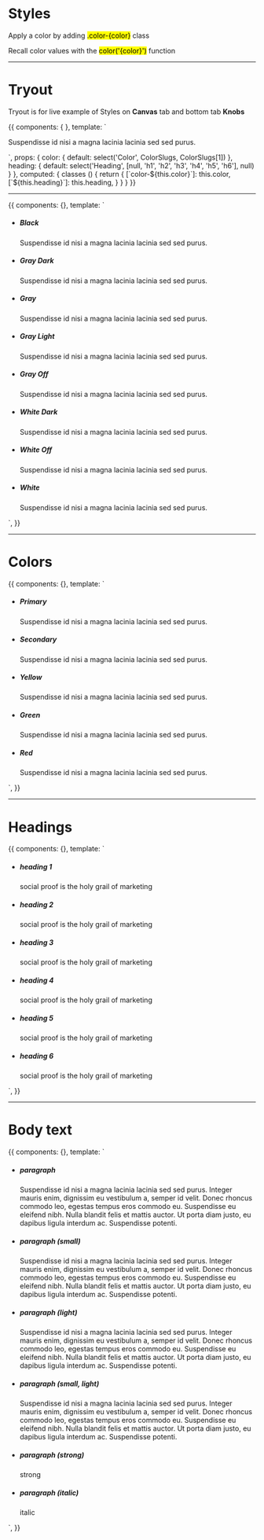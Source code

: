 

<Meta title='Typography|Styles' />


# Styles

Apply a color by adding <mark>.color-{color}</mark> class

Recall color values with the <mark>color('{color}')</mark> function

<hr />

# Tryout

Tryout is for live example of Styles on **Canvas** tab and bottom tab **Knobs**

<Story name='Tryout'>
  {{
    components: { },
    template: `<p :class="classes">
      Suspendisse id nisi a magna lacinia lacinia sed sed purus.
    </p>`,
    props: {
      color: {
        default: select('Color', ColorSlugs, ColorSlugs[1])
      },
      heading: {
        default: select('Heading', [null, 'h1', 'h2', 'h3', 'h4', 'h5', 'h6'], null)
      }
    },
    computed: {
      classes () {
        return {
          [`color-${this.color}`]: this.color,
          [`${this.heading}`]: this.heading,
        }
      }
    }
  }}
</Story>

<hr />

<Preview>
  <Story name='Grayscale'>
    {{
      components: {},
      template: `<ul class="docs__simple-list">
        <li>
          <h5>Black</h5>
          <p class="color-black">Suspendisse id nisi a magna lacinia lacinia sed sed purus.</p>
        </li>
        <li>
          <h5>Gray Dark</h5>
          <p class="color-gray-dark">Suspendisse id nisi a magna lacinia lacinia sed sed purus.</p>
        </li>
        <li>
          <h5>Gray</h5>
          <p class="color-gray">Suspendisse id nisi a magna lacinia lacinia sed sed purus.</p>
        </li>
        <li>
          <h5>Gray Light</h5>
          <p class="color-gray-light">Suspendisse id nisi a magna lacinia lacinia sed sed purus.</p>
        </li>
        <li>
          <h5>Gray Off</h5>
          <p class="color-gray-off">Suspendisse id nisi a magna lacinia lacinia sed sed purus.</p>
        </li>
        <li>
          <h5>White Dark</h5>
          <p class="color-white-dark">Suspendisse id nisi a magna lacinia lacinia sed sed purus.</p>
        </li>
        <li>
          <h5>White Off</h5>
          <p class="color-white-off">Suspendisse id nisi a magna lacinia lacinia sed sed purus.</p>
        </li>
        <li>
          <h5>White</h5>
          <p class="color-white">Suspendisse id nisi a magna lacinia lacinia sed sed purus.</p>
        </li>
      </ul>`,
    }}
  </Story>
</Preview>

<hr/>


# Colors

<Preview>
  <Story name='Colors'>
    {{
      components: {},
      template: `<ul class="docs__simple-list">
        <li>
          <h5>Primary</h5>
          <p class="color-primary">Suspendisse id nisi a magna lacinia lacinia sed sed purus.</p>
        </li>
        <li>
          <h5>Secondary</h5>
          <p class="color-secondary">Suspendisse id nisi a magna lacinia lacinia sed sed purus.</p>
        </li>
        <li>
          <h5>Yellow</h5>
          <p class="color-yellow">Suspendisse id nisi a magna lacinia lacinia sed sed purus.</p>
        </li>
        <li>
          <h5>Green</h5>
          <p class="color-green">Suspendisse id nisi a magna lacinia lacinia sed sed purus.</p>
        </li>
        <li>
          <h5>Red</h5>
          <p class="color-red">Suspendisse id nisi a magna lacinia lacinia sed sed purus.</p>
        </li>
      </ul>`,
    }}
  </Story>
</Preview>

<hr/>


# Headings

<Preview>
  <Story name='Headings'>
    {{
      components: {},
      template: `<ul class="docs__simple-list">
        <li>
          <h5>heading 1</h5>
          <p class="h1">social proof is the holy grail of marketing</p>
        </li>
        <li>
          <h5>heading 2</h5>
          <p class="h2">social proof is the holy grail of marketing</p>
        </li>
        <li>
          <h5>heading 3</h5>
          <p class="h3">social proof is the holy grail of marketing</p>
        </li>
        <li>
          <h5>heading 4</h5>
          <p class="h4">social proof is the holy grail of marketing</p>
        </li>
        <li>
          <h5>heading 5</h5>
          <p class="h5">social proof is the holy grail of marketing</p>
        </li>
        <li>
          <h5>heading 6</h5>
          <p class="h6">social proof is the holy grail of marketing</p>
        </li>
      </ul>`,
    }}
  </Story>
</Preview>

<hr/>


# Body text

<Preview>
  <Story name='Body text'>
    {{
      components: {},
      template: `<ul class="docs__simple-list">
        <li>
          <h5>paragraph</h5>
          <p>
            Suspendisse id nisi a magna lacinia lacinia sed sed purus. Integer mauris enim, dignissim eu vestibulum a, semper id velit. Donec rhoncus commodo leo, egestas tempus eros commodo eu. Suspendisse eu eleifend nibh. Nulla blandit felis
            et mattis auctor. Ut porta diam justo, eu dapibus ligula interdum ac. Suspendisse potenti.
          </p>
        </li>
        <li>
          <h5>paragraph (small)</h5>
          <p class="fs-zeta">
            Suspendisse id nisi a magna lacinia lacinia sed sed purus. Integer mauris enim, dignissim eu vestibulum a, semper id velit. Donec rhoncus commodo leo, egestas tempus eros commodo eu. Suspendisse eu eleifend nibh. Nulla blandit felis
            et mattis auctor. Ut porta diam justo, eu dapibus ligula interdum ac. Suspendisse potenti.
          </p>
        </li>
        <li>
          <h5>paragraph (light)</h5>
          <p class="color-gray-light">
            Suspendisse id nisi a magna lacinia lacinia sed sed purus. Integer mauris enim, dignissim eu vestibulum a, semper id velit. Donec rhoncus commodo leo, egestas tempus eros commodo eu. Suspendisse eu eleifend nibh. Nulla blandit felis
            et mattis auctor. Ut porta diam justo, eu dapibus ligula interdum ac. Suspendisse potenti.
          </p>
        </li>
        <li>
          <h5>paragraph (small, light)</h5>
          <p class="fs-zeta color-gray-light">
            Suspendisse id nisi a magna lacinia lacinia sed sed purus. Integer mauris enim, dignissim eu vestibulum a, semper id velit. Donec rhoncus commodo leo, egestas tempus eros commodo eu. Suspendisse eu eleifend nibh. Nulla blandit felis
            et mattis auctor. Ut porta diam justo, eu dapibus ligula interdum ac. Suspendisse potenti.
          </p>
        </li>
        <li>
          <h5>paragraph (strong)</h5>
          <p class="font-bold">strong</p>
        </li>
        <li>
          <h5>paragraph (italic)</h5>
          <p class="text-italic">italic</p>
        </li>
      </ul>`,
    }}
  </Story>
</Preview>




